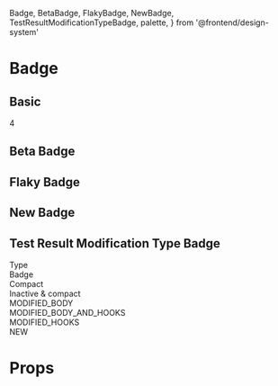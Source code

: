 
  Badge,
  BetaBadge,
  FlakyBadge,
  NewBadge,
  TestResultModificationTypeBadge,
  palette,
} from '@frontend/design-system'

# Badge

<Meta title="Design system/Badge" component={Badge} />

## Basic

<Preview>
  <Story name="Basic">
    <Badge>4</Badge>
  </Story>
</Preview>

## Beta Badge

<Preview>
  <Story name="BetaBadge">
    <BetaBadge />
  </Story>
</Preview>

## Flaky Badge

<Preview>
  <Story name="FlakyBadge">
    <FlakyBadge />
  </Story>
</Preview>

## New Badge

<Preview>
  <Story name="NewBadge">
    <NewBadge />
  </Story>
</Preview>

## Test Result Modification Type Badge

<Preview>
  <Story name="TestResultModificationTypeBadge">
    <div
      class="storybook-table"
      style={{ gridTemplateColumns: 'auto auto auto auto' }}
    >
      <div className="header">Type</div>
      <div className="header">Badge</div>
      <div className="header">Compact</div>
      <div className="header">Inactive & compact</div>
      <div>MODIFIED_BODY</div>
      <TestResultModificationTypeBadge modificationType="MODIFIED_BODY" />
      <TestResultModificationTypeBadge
        modificationType="MODIFIED_BODY"
        isCompact
      />
      <TestResultModificationTypeBadge
        modificationType="MODIFIED_BODY"
        isCompact
        isInactive
      />
      <div>MODIFIED_BODY_AND_HOOKS</div>
      <TestResultModificationTypeBadge modificationType="MODIFIED_BODY_AND_HOOKS" />
      <TestResultModificationTypeBadge
        modificationType="MODIFIED_BODY_AND_HOOKS"
        isCompact
      />
      <TestResultModificationTypeBadge
        modificationType="MODIFIED_BODY_AND_HOOKS"
        isCompact
        isInactive
      />
      <div>MODIFIED_HOOKS</div>
      <TestResultModificationTypeBadge modificationType="MODIFIED_HOOKS" />
      <TestResultModificationTypeBadge
        modificationType="MODIFIED_HOOKS"
        isCompact
      />
      <TestResultModificationTypeBadge
        modificationType="MODIFIED_HOOKS"
        isCompact
        isInactive
      />
      <div>NEW</div>
      <TestResultModificationTypeBadge modificationType="NEW" />
      <TestResultModificationTypeBadge modificationType="NEW" isCompact />
      <TestResultModificationTypeBadge
        modificationType="NEW"
        isCompact
        isInactive
      />
    </div>
  </Story>
</Preview>

# Props

<Props of={Badge} />

<Props of={TestResultModificationTypeBadge} />

